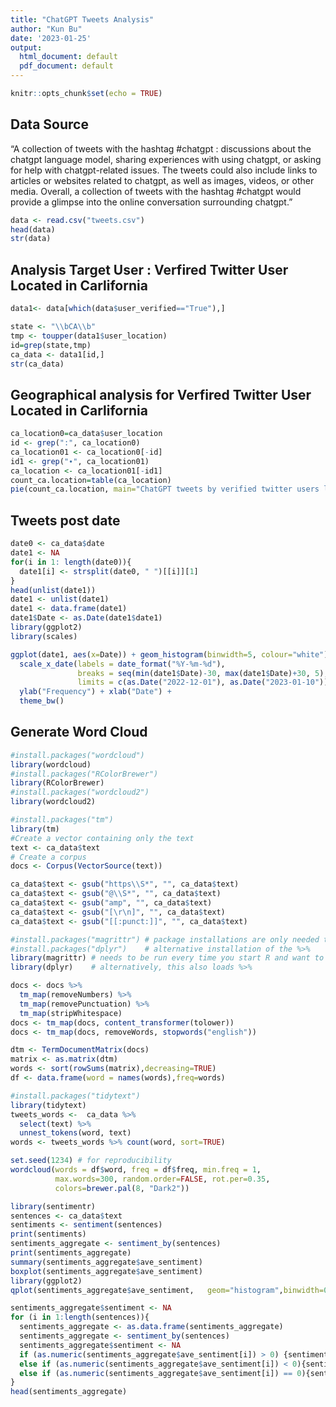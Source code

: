```yaml
---
title: "ChatGPT Tweets Analysis"
author: "Kun Bu"
date: '2023-01-25'
output:
  html_document: default
  pdf_document: default
---
```


```r
knitr::opts_chunk$set(echo = TRUE)
```

## Data Source
"A collection of tweets with the hashtag #chatgpt : discussions about the chatgpt language model, sharing experiences with using chatgpt, or asking for help with chatgpt-related issues. The tweets could also include links to articles or websites related to chatgpt, as well as images, videos, or other media. Overall, a collection of tweets with the hashtag #chatgpt would provide a glimpse into the online conversation surrounding chatgpt."

```r
data <- read.csv("tweets.csv")
head(data)
str(data)
```

## Analysis Target User : Verfired Twitter User Located in Carlifornia

```r
data1<- data[which(data$user_verified=="True"),]

state <- "\\bCA\\b"
tmp <- toupper(data1$user_location)
id=grep(state,tmp)
ca_data <- data1[id,]
str(ca_data)
```

## Geographical analysis for Verfired Twitter User Located in Carlifornia

```r
ca_location0=ca_data$user_location
id <- grep(":", ca_location0)
ca_location01 <- ca_location0[-id] 
id1 <- grep("∙", ca_location01)
ca_location <- ca_location01[-id1]
count_ca.location=table(ca_location)
pie(count_ca.location, main="ChatGPT tweets by verified twitter users location within California",cex=0.45,col=gray(seq(0.4, 1.0, length = 6)))
```


## Tweets post date
```r
date0 <- ca_data$date
date1 <- NA
for(i in 1: length(date0)){
  date1[i] <- strsplit(date0, " ")[[i]][1]
}
head(unlist(date1))
date1 <- unlist(date1)
date1 <- data.frame(date1)
date1$Date <- as.Date(date1$date1)
library(ggplot2)
library(scales)

ggplot(date1, aes(x=Date)) + geom_histogram(binwidth=5, colour="white") +
  scale_x_date(labels = date_format("%Y-%m-%d"),
               breaks = seq(min(date1$Date)-30, max(date1$Date)+30, 5),
               limits = c(as.Date("2022-12-01"), as.Date("2023-01-10"))) +
  ylab("Frequency") + xlab("Date") +
  theme_bw() 
```

## Generate Word Cloud
```r

#install.packages("wordcloud")
library(wordcloud)
#install.packages("RColorBrewer")
library(RColorBrewer)
#install.packages("wordcloud2")
library(wordcloud2)

#install.packages("tm")
library(tm)
#Create a vector containing only the text
text <- ca_data$text
# Create a corpus  
docs <- Corpus(VectorSource(text))

ca_data$text <- gsub("https\\S*", "", ca_data$text) 
ca_data$text <- gsub("@\\S*", "", ca_data$text) 
ca_data$text <- gsub("amp", "", ca_data$text) 
ca_data$text <- gsub("[\r\n]", "", ca_data$text)
ca_data$text <- gsub("[[:punct:]]", "", ca_data$text)

#install.packages("magrittr") # package installations are only needed the first time you use it
#install.packages("dplyr")    # alternative installation of the %>%
library(magrittr) # needs to be run every time you start R and want to use %>%
library(dplyr)    # alternatively, this also loads %>%

docs <- docs %>%
  tm_map(removeNumbers) %>%
  tm_map(removePunctuation) %>%
  tm_map(stripWhitespace)
docs <- tm_map(docs, content_transformer(tolower))
docs <- tm_map(docs, removeWords, stopwords("english"))

dtm <- TermDocumentMatrix(docs) 
matrix <- as.matrix(dtm) 
words <- sort(rowSums(matrix),decreasing=TRUE) 
df <- data.frame(word = names(words),freq=words)

#install.packages("tidytext")
library(tidytext)
tweets_words <-  ca_data %>%
  select(text) %>%
  unnest_tokens(word, text)
words <- tweets_words %>% count(word, sort=TRUE)

set.seed(1234) # for reproducibility 
wordcloud(words = df$word, freq = df$freq, min.freq = 1, 
          max.words=300, random.order=FALSE, rot.per=0.35,
          colors=brewer.pal(8, "Dark2"))

```
```r
library(sentimentr)
sentences <- ca_data$text
sentiments <- sentiment(sentences)
print(sentiments)
sentiments_aggregate <- sentiment_by(sentences)
print(sentiments_aggregate)
summary(sentiments_aggregate$ave_sentiment)
boxplot(sentiments_aggregate$ave_sentiment)
library(ggplot2)
qplot(sentiments_aggregate$ave_sentiment,   geom="histogram",binwidth=0.1,main="Review Sentiment Histogram")
```


```r
sentiments_aggregate$sentiment <- NA
for (i in 1:length(sentences)){
  sentiments_aggregate <- as.data.frame(sentiments_aggregate)
  sentiments_aggregate <- sentiment_by(sentences)
  sentiments_aggregate$sentiment <- NA
  if (as.numeric(sentiments_aggregate$ave_sentiment[i]) > 0) {sentiments_aggregate$sentiment[i]=='Postive'}
  else if (as.numeric(sentiments_aggregate$ave_sentiment[i]) < 0){sentiments_aggregate$sentiment[i]=='Negitive'}
  else if (as.numeric(sentiments_aggregate$ave_sentiment[i]) == 0){sentiments_aggregate$sentiment[i]=='Neutral'}
}
head(sentiments_aggregate)
```